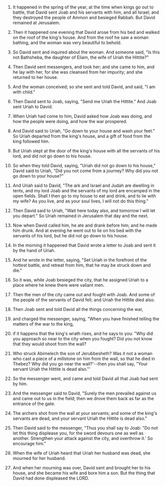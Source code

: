 
1. It happened in the spring of the year, at the time when kings go out to battle, that David sent Joab and his servants with him, and all Israel; and they destroyed the people of Ammon and besieged Rabbah. But David remained at Jerusalem.

2. Then it happened one evening that David arose from his bed and walked on the roof of the king's house. And from the roof he saw a woman bathing, and the woman was very beautiful to behold.

3. So David sent and inquired about the woman. And someone said, "Is this not Bathsheba, the daughter of Eliam, the wife of Uriah the Hittite?"

4. Then David sent messengers, and took her; and she came to him, and he lay with her, for she was cleansed from her impurity; and she returned to her house.

5. And the woman conceived; so she sent and told David, and said, "I am with child."

6. Then David sent to Joab, saying, "Send me Uriah the Hittite." And Joab sent Uriah to David.

7. When Uriah had come to him, David asked how Joab was doing, and how the people were doing, and how the war prospered.

8. And David said to Uriah, "Go down to your house and wash your feet." So Uriah departed from the king's house, and a gift of food from the king followed him.

9. But Uriah slept at the door of the king's house with all the servants of his lord, and did not go down to his house.

10. So when they told David, saying, "Uriah did not go down to his house," David said to Uriah, "Did you not come from a journey? Why did you not go down to your house?"

11. And Uriah said to David, "The ark and Israel and Judah are dwelling in tents, and my lord Joab and the servants of my lord are encamped in the open fields. Shall I then go to my house to eat and drink, and to lie with my wife? As you live, and as your soul lives, I will not do this thing."

12. Then David said to Uriah, "Wait here today also, and tomorrow I will let you depart." So Uriah remained in Jerusalem that day and the next.

13. Now when David called him, he ate and drank before him; and he made him drunk. And at evening he went out to lie on his bed with the servants of his lord, but he did not go down to his house.

14. In the morning it happened that David wrote a letter to Joab and sent it by the hand of Uriah.

15. And he wrote in the letter, saying, "Set Uriah in the forefront of the hottest battle, and retreat from him, that he may be struck down and die."

16. So it was, while Joab besieged the city, that he assigned Uriah to a place where he knew there were valiant men.

17. Then the men of the city came out and fought with Joab. And some of the people of the servants of David fell; and Uriah the Hittite died also.

18. Then Joab sent and told David all the things concerning the war,

19. and charged the messenger, saying, "When you have finished telling the matters of the war to the king,

20. if it happens that the king's wrath rises, and he says to you: "Why did you approach so near to the city when you fought? Did you not know that they would shoot from the wall?

21. Who struck Abimelech the son of Jerubbesheth? Was it not a woman who cast a piece of a millstone on him from the wall, so that he died in Thebez? Why did you go near the wall?'--then you shall say, "Your servant Uriah the Hittite is dead also."'

22. So the messenger went, and came and told David all that Joab had sent by him.

23. And the messenger said to David, "Surely the men prevailed against us and came out to us in the field; then we drove them back as far as the entrance of the gate.

24. The archers shot from the wall at your servants; and some of the king's servants are dead, and your servant Uriah the Hittite is dead also."

25. Then David said to the messenger, "Thus you shall say to Joab: "Do not let this thing displease you, for the sword devours one as well as another. Strengthen your attack against the city, and overthrow it.' So encourage him."

26. When the wife of Uriah heard that Uriah her husband was dead, she mourned for her husband.

27. And when her mourning was over, David sent and brought her to his house, and she became his wife and bore him a son. But the thing that David had done displeased the LORD.


